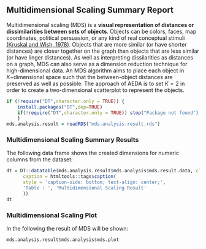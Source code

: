 ## Multidimensional Scaling Summary Report
Multidimensional scaling (MDS) is a **visual representation of distances or dissimilarities
between sets of objects**. Objects can be colors, faces, map coordinates, political persuasion, or any kind
of real conceptual stimuli
<a href='https://books.google.de/books/about/Multidimensional_Scaling.html?id=ZzmIPcEXPf0C&redir_esc=y'
target='_blank'>(Kruskal and Wish, 1978)</a>.
Objects that are more similar (or have shorter distances) are closer together on the graph than objects that
are less similar (or have linger distances). As well as interpreting dissilarities as distances on a graph, MDS
can also serve as a dimension reduction technique for high-dimensional data.
An MDS algorithm aims to place each object in $K-$dimensional space such that the between-object distances are
preserved as well as possible. The approach of AEDA is to set $K = 2$ in order to create a two-dimensional
scatterplot to represent the objects.
```r
if (!require("DT",character.only = TRUE)) {
    install.packages("DT",dep=TRUE)
    if(!require("DT",character.only = TRUE)) stop("Package not found")
    }
mds.analysis.result = readRDS("mds.analysis.result.rds")
```
### Multidimensional Scaling Summary Results

The following data frame shows the created dimensions for numeric columns from the dataset:
```r
dt = DT::datatable(mds.analysis.result$mds.analysis$mds.result.data, class = 'compact', filter = 'bottom', options = list(pageLength = 10),
      caption = htmltools::tags$caption(
      style = 'caption-side: bottom; text-align: center;',
      'Table : ', 'Multidimensional Scaling Result'
      ))
dt
```

### Multidimensional Scaling Plot

In the following the result of MDS will be shown:
```r
mds.analysis.result$mds.analysis$mds.plot
```
